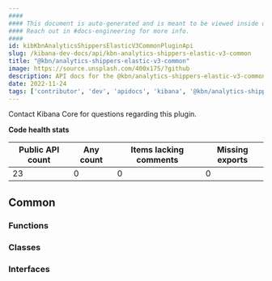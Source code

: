 ```yaml
---
####
#### This document is auto-generated and is meant to be viewed inside our experimental, new docs system.
#### Reach out in #docs-engineering for more info.
####
id: kibKbnAnalyticsShippersElasticV3CommonPluginApi
slug: /kibana-dev-docs/api/kbn-analytics-shippers-elastic-v3-common
title: "@kbn/analytics-shippers-elastic-v3-common"
image: https://source.unsplash.com/400x175/?github
description: API docs for the @kbn/analytics-shippers-elastic-v3-common plugin
date: 2022-11-24
tags: ['contributor', 'dev', 'apidocs', 'kibana', '@kbn/analytics-shippers-elastic-v3-common']
---
```




Contact Kibana Core for questions regarding this plugin.

**Code health stats**

| Public API count  | Any count | Items lacking comments | Missing exports |
|-------------------|-----------|------------------------|-----------------|
| 23 | 0 | 0 | 0 |

## Common

### Functions
<DocDefinitionList data={kbnAnalyticsShippersElasticV3CommonObj.common.functions}/>

### Classes
<DocDefinitionList data={kbnAnalyticsShippersElasticV3CommonObj.common.classes}/>

### Interfaces
<DocDefinitionList data={kbnAnalyticsShippersElasticV3CommonObj.common.interfaces}/>

